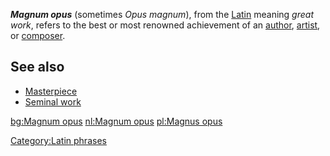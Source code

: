 '''''Magnum opus''''' (sometimes ''Opus magnum''), from the [[Latin]] meaning ''great work'', refers to the best or most renowned achievement of an [[author]], [[artist]], or [[composer]].

==See also==

*[[Masterpiece]]
*[[Seminal work]]

{{vocab-stub}}
[[Category:Latin phrases]]

[[bg:Magnum opus]]
[[nl:Magnum opus]]
[[pl:Magnus opus]]